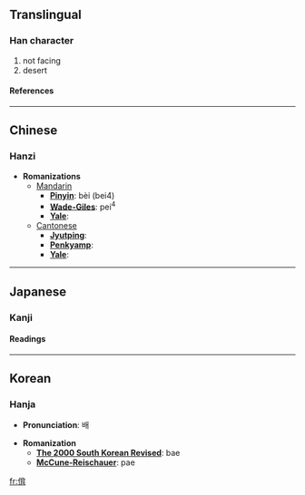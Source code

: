 ==Translingual==
===Han character===
{{Han char|rad=人|as=09|sn=11|four=2122<sub>7</sub>|canj=人中心月 (OLPB)}}
# not facing
# desert
====References====
{{Han ref|kx=0111.010|dkj=00865|dj=0237.020|hdz=10188.140|uh=505D|ud=20573|bh=D453|bd=54355}}
----

==Chinese==
===Hanzi===


* '''Romanizations'''
** [[Mandarin]]
*** '''[[Pinyin]]''': bèi (bei4)
*** '''[[Wade-Giles]]''': pei<sup>4</sup>
*** '''[[Yale]]''': 
**[[Cantonese]]
***'''[[Jyutping]]''':
***'''[[Penkyamp]]''': 
***'''[[Yale]]''': 


----
==Japanese==
===Kanji===
{{ja-kanji|grade=|rs=人09}}
====Readings====
{{ja-readings|on=[[はい]] (hai), [[ばい]] (bai)|kun=[[すてる]] (suteru), [[そむく]] (somuku)}}


----
==Korean==
===Hanja===

* '''Pronunciation''': 배

* '''Romanization'''
** '''[[The 2000 South Korean Revised Romanization|The 2000 South Korean Revised]]''': bae
** '''[[McCune-Reischauer]]''': pae


[[fr:偝]]